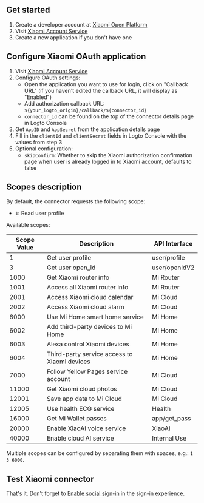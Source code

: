 ## Get started

1. Create a developer account at [Xiaomi Open Platform](https://dev.mi.com/)
2. Visit [Xiaomi Account Service](https://dev.mi.com/passport/oauth2/applist)
3. Create a new application if you don't have one

## Configure Xiaomi OAuth application

1. Visit [Xiaomi Account Service](https://dev.mi.com/passport/oauth2/applist)
2. Configure OAuth settings:
   - Open the application you want to use for login, click on "Callback URL" (if you haven't edited the callback URL, it will display as "Enabled")
   - Add authorization callback URL: `${your_logto_origin}/callback/${connector_id}`
   - `connector_id` can be found on the top of the connector details page in Logto Console
3. Get `AppID` and `AppSecret` from the application details page
4. Fill in the `clientId` and `clientSecret` fields in Logto Console with the values from step 3
5. Optional configuration:
   - `skipConfirm`: Whether to skip the Xiaomi authorization confirmation page when user is already logged in to Xiaomi account, defaults to false

## Scopes description

By default, the connector requests the following scope:

- `1`: Read user profile

Available scopes:

| Scope Value | Description                                  | API Interface |
| ----------- | -------------------------------------------- | ------------- |
| 1           | Get user profile                             | user/profile  |
| 3           | Get user open_id                             | user/openIdV2 |
| 1000        | Get Xiaomi router info                       | Mi Router     |
| 1001        | Access all Xiaomi router info                | Mi Router     |
| 2001        | Access Xiaomi cloud calendar                 | Mi Cloud      |
| 2002        | Access Xiaomi cloud alarm                    | Mi Cloud      |
| 6000        | Use Mi Home smart home service               | Mi Home       |
| 6002        | Add third-party devices to Mi Home           | Mi Home       |
| 6003        | Alexa control Xiaomi devices                 | Mi Home       |
| 6004        | Third-party service access to Xiaomi devices | Mi Home       |
| 7000        | Follow Yellow Pages service account          | Mi Cloud      |
| 11000       | Get Xiaomi cloud photos                      | Mi Cloud      |
| 12001       | Save app data to Mi Cloud                    | Mi Cloud      |
| 12005       | Use health ECG service                       | Health        |
| 16000       | Get Mi Wallet passes                         | app/get_pass  |
| 20000       | Enable XiaoAI voice service                  | XiaoAI        |
| 40000       | Enable cloud AI service                      | Internal Use  |

Multiple scopes can be configured by separating them with spaces, e.g.: `1 3 6000`.

## Test Xiaomi connector

That's it. Don't forget to [Enable social sign-in](https://docs.logto.io/connectors/social-connectors#enable-social-sign-in) in the sign-in experience.
